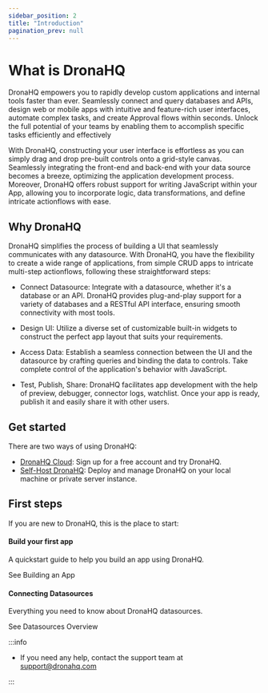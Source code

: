 ```yaml
---
sidebar_position: 2
title: "Introduction"
pagination_prev: null
---
```




# What is DronaHQ

DronaHQ empowers you to rapidly develop custom applications and internal tools faster than ever. Seamlessly connect and query databases and APIs, design web or mobile apps with intuitive and feature-rich user interfaces, automate complex tasks, and create Approval flows within seconds. Unlock the full potential of your teams by enabling them to accomplish specific tasks efficiently and effectively


With DronaHQ, constructing your user interface is effortless as you can simply drag and drop pre-built controls onto a grid-style canvas. Seamlessly integrating the front-end and back-end with your data source becomes a breeze, optimizing the application development process. Moreover, DronaHQ offers robust support for writing JavaScript within your App, allowing you to incorporate logic, data transformations, and define intricate actionflows with ease.

<figure>
  <VideoEmbed host='youtube' videoId='KF1wBtJ4_EE' />
</figure>

## Why DronaHQ

DronaHQ simplifies the process of building a UI that seamlessly communicates with any datasource. With DronaHQ, you have the flexibility to create a wide range of applications, from simple CRUD apps to intricate multi-step actionflows, following these straightforward steps:

- Connect Datasource: Integrate with a datasource, whether it's a database or an API. DronaHQ provides plug-and-play support for a variety of databases and a RESTful API interface, ensuring smooth connectivity with most tools.

- Design UI: Utilize a diverse set of customizable built-in widgets to construct the perfect app layout that suits your requirements.

- Access Data: Establish a seamless connection between the UI and the datasource by crafting queries and binding the data to controls. Take complete control of the application's behavior with JavaScript.

- Test, Publish, Share: DronaHQ facilitates app development with the help of preview, debugger, connector logs, watchlist. Once your app is ready, publish it and easily share it with other users.

## Get started

There are two ways of using DronaHQ:

- [DronaHQ Cloud](https://www.dronahq.com/): Sign up for a free account and try DronaHQ.
- [Self-Host DronaHQ](/self-hosted-deployment): Deploy and manage DronaHQ on your local machine or private server instance.

## First steps

If you are new to DronaHQ, this is the place to start:

<div className="gallery">
    <div className="card">
      <div className="card-header">
        <h4>Build your first app</h4>
      </div>
      <p>A quickstart guide to help you build an app using DronaHQ.</p>
      <VersionedLink to="/getting-started/start-building">
        See Building an App <ArrowRight className="arrow" />
      </VersionedLink>
    </div>
    <div className="card">
      <div className="card-header">
        <h4>Connecting Datasources</h4>
      </div>
      <p>Everything you need to know about DronaHQ datasources.</p>
      <VersionedLink to="/datasource-overview">
        See Datasources Overview <ArrowRight className="arrow" />
      </VersionedLink>
    </div>
  </div>

:::info

- If you need any help, contact the support team at [support@dronahq.com](mailto:support@dronahq.com)

:::
